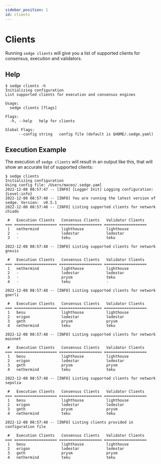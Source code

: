 ```yaml
---
sidebar_position: 1
id: clients
---
```


# Clients

Running `sedge clients` will give you a list of supported clients for consensus, execution and validators.

## Help

```
$ sedge clients -h
Initializing configuration
List supported clients for execution and consensus engines

Usage:
  sedge clients [flags]

Flags:
  -h, --help   help for clients

Global Flags:
      --config string   config file (default is $HOME/.sedge.yaml)
```

## Execution Example

The execution of `sedge clients` will result in an output like this, that will show an accurate list of supported clients:

```
$ sedge clients
Initializing configuration
Using config file: /Users/maceo/.sedge.yaml
2022-12-08 08:57:47 -- [INFO] [Logger Init] Logging configuration: {Level:info}
2022-12-08 08:57:48 -- [INFO] You are running the latest version of sedge. Version:  v0.5.1
2022-12-08 08:57:48 -- [INFO] Listing supported clients for network chiado

 #   Execution Clients   Consensus Clients   Validator Clients
=== =================== =================== ===================
 1   nethermind          lighthouse          lighthouse
 2   -                   lodestar            lodestar
 3   -                   teku                teku

2022-12-08 08:57:48 -- [INFO] Listing supported clients for network gnosis

 #   Execution Clients   Consensus Clients   Validator Clients
=== =================== =================== ===================
 1   nethermind          lighthouse          lighthouse
 2   -                   lodestar            lodestar
 3   -                   prysm               teku
 4   -                   teku                -

2022-12-08 08:57:48 -- [INFO] Listing supported clients for network goerli

 #   Execution Clients   Consensus Clients   Validator Clients
=== =================== =================== ===================
 1   besu                lighthouse          lighthouse
 2   erigon              lodestar            lodestar
 3   geth                prysm               prysm
 4   nethermind          teku                teku

2022-12-08 08:57:48 -- [INFO] Listing supported clients for network mainnet

 #   Execution Clients   Consensus Clients   Validator Clients
=== =================== =================== ===================
 1   besu                lighthouse          lighthouse
 2   erigon              lodestar            lodestar
 3   geth                prysm               prysm
 4   nethermind          teku                teku

2022-12-08 08:57:48 -- [INFO] Listing supported clients for network sepolia

 #   Execution Clients   Consensus Clients   Validator Clients
=== =================== =================== ===================
 1   besu                lighthouse          lighthouse
 2   erigon              lodestar            lodestar
 3   geth                prysm               prysm
 4   nethermind          teku                teku

2022-12-08 08:57:48 -- [INFO] Listing clients provided in configuration file

 #   Execution Clients   Consensus Clients   Validator Clients
=== =================== =================== ===================
 1   besu                lighthouse          lighthouse
 2   erigon              lodestar            lodestar
 3   geth                prysm               prysm
 4   nethermind          teku                teku

```